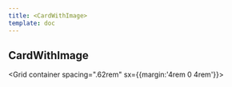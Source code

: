 ```yaml
---
title: <CardWithImage>
template: doc
---
```




<Section bg='rose300'>

# CardWithImage

  <Grid container spacing=".62rem" sx={{margin:'4rem 0 4rem'}}>
    <Grid>
      <CardWithImage
        title="Nous écrire"
        Image={image1}
        href="#"
        moreText="Nous écrire"
      />
    </Grid>
    <Grid>
      <CardWithImage
        title="Clavarder"
        Image={image2}
        href="https://www.umontreal.ca/"
      />
    </Grid>
    <Grid>
      <CardWithImage
        title="Consulter le répertoire"
        Image={image3}
        href="#"
      />
    </Grid>
  </Grid>

</Section>